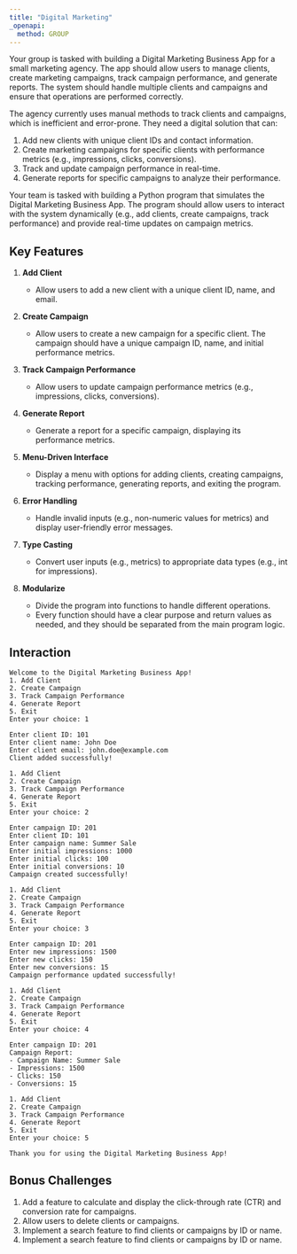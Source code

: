```yaml
---
title: "Digital Marketing"
_openapi:
  method: GROUP
---
```


Your group is tasked with building a Digital Marketing Business App for a small marketing agency. The app should allow users to manage clients, create marketing campaigns, track campaign performance, and generate reports. The system should handle multiple clients and campaigns and ensure that operations are performed correctly.

The agency currently uses manual methods to track clients and campaigns, which is inefficient and error-prone. They need a digital solution that can:

1. Add new clients with unique client IDs and contact information.
2. Create marketing campaigns for specific clients with performance metrics (e.g., impressions, clicks, conversions).
3. Track and update campaign performance in real-time.
4. Generate reports for specific campaigns to analyze their performance.

Your team is tasked with building a Python program that simulates the Digital Marketing Business App. The program should allow users to interact with the system dynamically (e.g., add clients, create campaigns, track performance) and provide real-time updates on campaign metrics.

## Key Features

1. **Add Client**

    - Allow users to add a new client with a unique client ID, name, and email.

2. **Create Campaign**

    - Allow users to create a new campaign for a specific client. The campaign should have a unique campaign ID, name, and initial performance metrics.

3. **Track Campaign Performance**

    - Allow users to update campaign performance metrics (e.g., impressions, clicks, conversions).

4. **Generate Report**

    - Generate a report for a specific campaign, displaying its performance metrics.

5. **Menu-Driven Interface**

    - Display a menu with options for adding clients, creating campaigns, tracking performance, generating reports, and exiting the program.

6. **Error Handling**

    - Handle invalid inputs (e.g., non-numeric values for metrics) and display user-friendly error messages.

7. **Type Casting**

    - Convert user inputs (e.g., metrics) to appropriate data types (e.g., int for impressions).

8. **Modularize**

    - Divide the program into functions to handle different operations.
    - Every function should have a clear purpose and return values as needed, and they should be separated from the main program logic.

## Interaction

```codeowners title="Output"
Welcome to the Digital Marketing Business App!
1. Add Client
2. Create Campaign
3. Track Campaign Performance
4. Generate Report
5. Exit
Enter your choice: 1

Enter client ID: 101
Enter client name: John Doe
Enter client email: john.doe@example.com
Client added successfully!

1. Add Client
2. Create Campaign
3. Track Campaign Performance
4. Generate Report
5. Exit
Enter your choice: 2

Enter campaign ID: 201
Enter client ID: 101
Enter campaign name: Summer Sale
Enter initial impressions: 1000
Enter initial clicks: 100
Enter initial conversions: 10
Campaign created successfully!

1. Add Client
2. Create Campaign
3. Track Campaign Performance
4. Generate Report
5. Exit
Enter your choice: 3

Enter campaign ID: 201
Enter new impressions: 1500
Enter new clicks: 150
Enter new conversions: 15
Campaign performance updated successfully!

1. Add Client
2. Create Campaign
3. Track Campaign Performance
4. Generate Report
5. Exit
Enter your choice: 4

Enter campaign ID: 201
Campaign Report:
- Campaign Name: Summer Sale
- Impressions: 1500
- Clicks: 150
- Conversions: 15

1. Add Client
2. Create Campaign
3. Track Campaign Performance
4. Generate Report
5. Exit
Enter your choice: 5

Thank you for using the Digital Marketing Business App!
```

## Bonus Challenges

1. Add a feature to calculate and display the click-through rate (CTR) and conversion rate for campaigns.
2. Allow users to delete clients or campaigns.
3. Implement a search feature to find clients or campaigns by ID or name.
4. Implement a search feature to find clients or campaigns by ID or name.